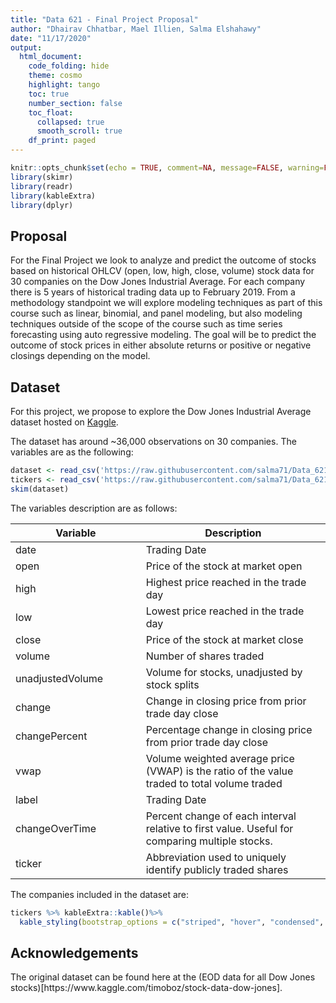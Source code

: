 ```yaml
---
title: "Data 621 - Final Project Proposal"
author: "Dhairav Chhatbar, Mael Illien, Salma Elshahawy"
date: "11/17/2020"
output: 
  html_document:
    code_folding: hide
    theme: cosmo
    highlight: tango
    toc: true
    number_section: false
    toc_float:
      collapsed: true
      smooth_scroll: true
    df_print: paged
---
```


```r
knitr::opts_chunk$set(echo = TRUE, comment=NA, message=FALSE, warning=FALSE)
library(skimr)
library(readr)
library(kableExtra)
library(dplyr)
```


## Proposal

For the Final Project we look to analyze and predict the outcome of stocks based on historical OHLCV (open, low, high, close, volume) stock data for 30 companies on the Dow Jones Industrial Average. For each company there is 5 years of historical trading data up to February 2019. From a methodology standpoint we will explore modeling techniques as part of this course such as linear, binomial, and panel modeling, but also modeling techniques outside of the scope of the course such as time series forecasting using auto regressive modeling. The goal will be to predict the outcome of stock prices in either absolute returns or positive or negative closings depending on the model.

## Dataset

For this project, we propose to explore the Dow Jones Industrial Average dataset hosted on [Kaggle](https://www.kaggle.com/timoboz/stock-data-dow-jones). 

The dataset has around ~36,000 observations on 30 companies. The variables are as the following:


```r
dataset <- read_csv('https://raw.githubusercontent.com/salma71/Data_621/master/Project_Proposal/stocks_combined.csv')
tickers <- read_csv('https://raw.githubusercontent.com/salma71/Data_621/master/Project_Proposal/tickers.csv')
skim(dataset)
```

The variables description are as follows:

| Variable          | Description                                                                                                                                                                         
|-------------------|---------------------------
| date              | Trading Date                                                                                             
| open              | Price of the stock at market open                                                                                                                                                              
| high              | Highest price reached in the trade day                                                                                                     
| low               | Lowest price reached in the trade day                                                                                                      
| close             | Price of the stock at market close      
| volume            | Number of shares traded 	
| unadjustedVolume  | Volume for stocks, unadjusted by stock splits                                                                                                                      
| change           	| Change in closing price from prior trade day close                                                                                                                       
| changePercent     | Percentage change in closing price from prior trade day close                                                                                                                      
| vwap              | Volume weighted average price (VWAP) is the ratio of the value traded to total volume traded                                                                                                          
| label           	| Trading Date                                                                                                                       
| changeOverTime    | Percent change of each interval relative to first value. Useful for comparing multiple stocks.                                                                                                                         
| ticker            | Abbreviation used to uniquely identify publicly traded shares


The companies included in the dataset are:
```r
tickers %>% kableExtra::kable()%>%
  kable_styling(bootstrap_options = c("striped", "hover", "condensed", "responsive"), full_width = FALSE, position = "left")
```


## Acknowledgements

The original dataset can be found here at the (EOD data for all Dow Jones stocks)[https://www.kaggle.com/timoboz/stock-data-dow-jones].
